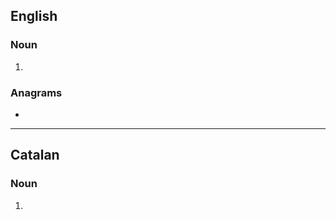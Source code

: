 ==English==

===Noun===
{{head|en|noun plural form}}

# {{plural of|corn|lang=en}}

===Anagrams===
* {{l|en|scorn}}

----

==Catalan==

===Noun===
{{head|ca|noun form}}

# {{plural of|corn|lang=ca}}